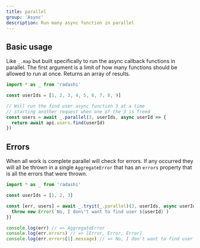 ```yaml
---
title: parallel
group: 'Async'
description: Run many async function in parallel
---
```


## Basic usage

Like `_.map` but built specifically to run the async callback functions
in parallel. The first argument is a limit of how many functions should
be allowed to run at once. Returns an array of results.

```ts
import * as _ from 'radashi'

const userIds = [1, 2, 3, 4, 5, 6, 7, 8, 9]

// Will run the find user async function 3 at a time
// starting another request when one of the 3 is freed
const users = await _.parallel(3, userIds, async userId => {
  return await api.users.find(userId)
})
```

## Errors

When all work is complete parallel will check for errors. If any
occurred they will all be thrown in a single `AggregateError` that
has an `errors` property that is all the errors that were thrown.

```ts
import * as _ from 'radashi'

const userIds = [1, 2, 3]

const [err, users] = await _.tryit(_.parallel)(3, userIds, async userId => {
  throw new Error(`No, I don\'t want to find user ${userId}`)
})

console.log(err) // => AggregateError
console.log(err.errors) // => [Error, Error, Error]
console.log(err.errors[1].message) // => No, I don't want to find user 2
```
